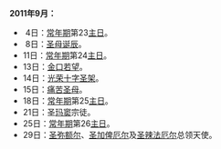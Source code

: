 '''2011年9月：'''

* 4日：[[常年期|常年期]]第23[[主日|主日]]。
* 8日：[[圣母诞辰|圣母诞辰]]。
*11日：[[常年期|常年期]]第24[[主日|主日]]。
*13日：[[金口若望|金口若望]]。
*14日：[[光荣十字圣架|光荣十字圣架]]。
*15日：[[痛苦圣母|痛苦圣母]]。
*18日：[[常年期|常年期]]第25[[主日|主日]]。
*21日：圣[[玛窦|玛窦]]宗徒。
*25日：[[常年期|常年期]]第26[[主日|主日]]。
*29日：[[圣弥额尔|圣弥额尔]]、[[圣加俾厄尔|圣加俾厄尔]]及[[圣辣法厄尔|圣辣法厄尔]]总领天使。
